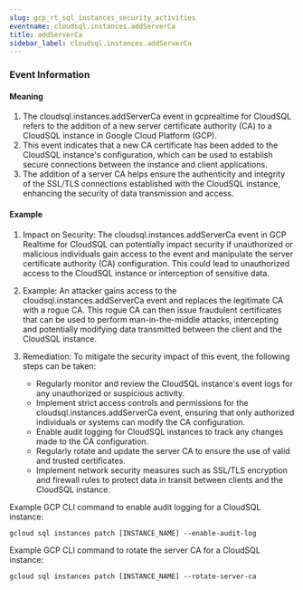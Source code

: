 ```yaml
--- 
slug: gcp_rt_sql_instances_security_activities
eventname: cloudsql.instances.addServerCa
title: addServerCa
sidebar_label: cloudsql.instances.addServerCa
---
```

                       
### Event Information

#### Meaning

1. The cloudsql.instances.addServerCa event in gcprealtime for CloudSQL refers to the addition of a new server certificate authority (CA) to a CloudSQL instance in Google Cloud Platform (GCP).
2. This event indicates that a new CA certificate has been added to the CloudSQL instance's configuration, which can be used to establish secure connections between the instance and client applications.
3. The addition of a server CA helps ensure the authenticity and integrity of the SSL/TLS connections established with the CloudSQL instance, enhancing the security of data transmission and access.

#### Example

1. Impact on Security: The cloudsql.instances.addServerCa event in GCP Realtime for CloudSQL can potentially impact security if unauthorized or malicious individuals gain access to the event and manipulate the server certificate authority (CA) configuration. This could lead to unauthorized access to the CloudSQL instance or interception of sensitive data.

2. Example: An attacker gains access to the cloudsql.instances.addServerCa event and replaces the legitimate CA with a rogue CA. This rogue CA can then issue fraudulent certificates that can be used to perform man-in-the-middle attacks, intercepting and potentially modifying data transmitted between the client and the CloudSQL instance.

3. Remediation: To mitigate the security impact of this event, the following steps can be taken:
   - Regularly monitor and review the CloudSQL instance's event logs for any unauthorized or suspicious activity.
   - Implement strict access controls and permissions for the cloudsql.instances.addServerCa event, ensuring that only authorized individuals or systems can modify the CA configuration.
   - Enable audit logging for CloudSQL instances to track any changes made to the CA configuration.
   - Regularly rotate and update the server CA to ensure the use of valid and trusted certificates.
   - Implement network security measures such as SSL/TLS encryption and firewall rules to protect data in transit between clients and the CloudSQL instance.

Example GCP CLI command to enable audit logging for a CloudSQL instance:
```
gcloud sql instances patch [INSTANCE_NAME] --enable-audit-log
```

Example GCP CLI command to rotate the server CA for a CloudSQL instance:
```
gcloud sql instances patch [INSTANCE_NAME] --rotate-server-ca
```


 